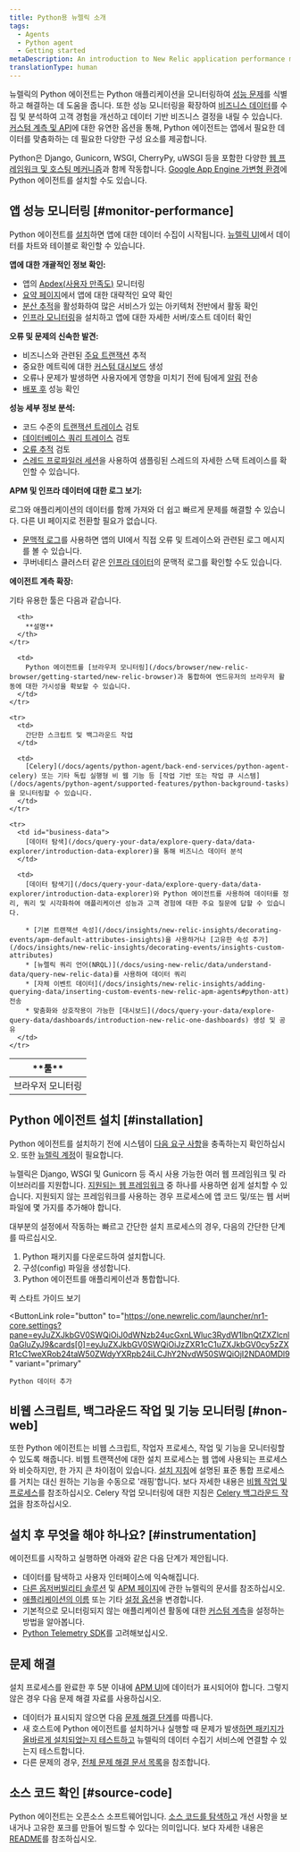 ```yaml
---
title: Python용 뉴렐릭 소개
tags:
  - Agents
  - Python agent
  - Getting started
metaDescription: An introduction to New Relic application performance monitoring (APM) for Python applications.
translationType: human
---
```


뉴렐릭의 Python 에이전트는 Python 애플리케이션을 모니터링하여 [성능 문제](#monitor-performance)를 식별하고 해결하는 데 도움을 줍니다. 또한 성능 모니터링을 확장하여 [비즈니스 데이터](#business-data)를 수집 및 분석하여 고객 경험을 개선하고 데이터 기반 비즈니스 결정을 내릴 수 있습니다. [커스텀 계측 및 API](/docs/agents/python-agent/custom-instrumentation/python-custom-instrumentation)에 대한 유연한 옵션을 통해, Python 에이전트는 앱에서 필요한 데이터를 맞춤화하는 데 필요한 다양한 구성 요소를 제공합니다.

Python은 Django, Gunicorn, WSGI, CherryPy, uWSGI 등을 포함한 다양한 [웹 프레임워크 및 호스팅 메커니즘](/docs/agents/python-agent/getting-started/instrumented-python-packages)과 함께 작동합니다. [Google App Engine 가변형 환경](/docs/agents/python-agent/hosting-services/install-new-relic-python-agent-gae-flexible-environment)에 Python 에이전트를 설치할 수도 있습니다.

## 앱 성능 모니터링 [#monitor-performance]

Python 에이전트를 [설치](#installation)하면 앱에 대한 데이터 수집이 시작됩니다. [뉴렐릭 UI](/docs/new-relic-one/use-new-relic-one/get-started/introduction-new-relic-one)에서 데이터를 차트와 테이블로 확인할 수 있습니다.

**앱에 대한 개괄적인 정보 확인:**

* 앱의 [Apdex(사용자 만족도)](/docs/apm/new-relic-apm/apdex/apdex-measuring-user-satisfaction) 모니터링
* [요약 페이지](/docs/apm/applications-menu/monitoring/apm-overview-page)에서 앱에 대한 대략적인 요약 확인
* [분산 추적](/docs/apm/distributed-tracing/getting-started/introduction-distributed-tracing)을 활성화하여 많은 서비스가 있는 아키텍처 전반에서 활동 확인
* [인프라 모니터링](/docs/infrastructure/new-relic-infrastructure/getting-started/introduction-new-relic-infrastructure)을 설치하고 앱에 대한 자세한 서버/호스트 데이터 확인

**오류 및 문제의 신속한 발견:**

* 비즈니스와 관련된 [주요 트랜잭션](/docs/apm/transactions/key-transactions/key-transactions-tracking-important-transactions-or-events) 추적
* 중요한 메트릭에 대한 [커스텀 대시보드](/docs/dashboards/new-relic-dashboards/custom-dashboards/custom-dashboards) 생성
* 오류나 문제가 발생하면 사용자에게 영향을 미치기 전에 팀에게 [알림](/docs/alerts/alert-policies/understanding-alert-policies/alerting-new-relic) 전송
* [배포 후](/docs/apm/applications-menu/events/deployments-page) 성능 확인

**성능 세부 정보 분석:**

* 코드 수준의 [트랜잭션 트레이스](/docs/apm/transactions/transaction-traces/transaction-traces) 검토
* [데이터베이스 쿼리 트레이스](/apm/transactions/transaction-traces/troubleshoot-sql-statements) 검토
* [오류 추적](/docs/apm/applications-menu/events/view-apm-error-analytics) 검토
* [스레드 프로파일러 세션](/docs/apm/applications-menu/events/thread-profiler-tool)을 사용하여 샘플링된 스레드의 자세한 스택 트레이스를 확인할 수 있습니다.

**APM 및 인프라 데이터에 대한 로그 보기:**

로그와 애플리케이션의 데이터를 함께 가져와 더 쉽고 빠르게 문제를 해결할 수 있습니다. 다른 UI 페이지로 전환할 필요가 없습니다.

* [문맥적 로그](/docs/logs/logs-context/configure-logs-context-python/)를 사용하면 앱의 UI에서 직접 오류 및 트레이스와 관련된 로그 메시지를 볼 수 있습니다.
* 쿠버네티스 클러스터 같은 [인프라 데이터](/docs/logs/forward-logs/forward-your-logs-using-infrastructure-agent/)의 문맥적 로그를 확인할 수도 있습니다.

**에이전트 계측 확장:**

기타 유용한 툴은 다음과 같습니다.

<table>
  <thead>
    <tr>
      <th style={{ width: "200px" }}>
        **툴**
      </th>

      <th>
        **설명**
      </th>
    </tr>
  </thead>

  <tbody>
    <tr>
      <td>
        브라우저 모니터링
      </td>

      <td>
        Python 에이전트를 [브라우저 모니터링](/docs/browser/new-relic-browser/getting-started/new-relic-browser)과 통합하여 엔드유저의 브라우저 활동에 대한 가시성을 확보할 수 있습니다.
      </td>
    </tr>

    <tr>
      <td>
        간단한 스크립트 및 백그라운드 작업
      </td>

      <td>
        [Celery](/docs/agents/python-agent/back-end-services/python-agent-celery) 또는 기타 독립 실행형 비 웹 기능 등 [작업 기반 또는 작업 큐 시스템](/docs/agents/python-agent/supported-features/python-background-tasks)을 모니터링할 수 있습니다.
      </td>
    </tr>

    <tr>
      <td id="business-data">
        [데이터 탐색](/docs/query-your-data/explore-query-data/data-explorer/introduction-data-explorer)을 통해 비즈니스 데이터 분석
      </td>

      <td>
        [데이터 탐색기](/docs/query-your-data/explore-query-data/data-explorer/introduction-data-explorer)와 Python 에이전트를 사용하여 데이터를 정리, 쿼리 및 시각화하여 애플리케이션 성능과 고객 경험에 대한 주요 질문에 답할 수 있습니다.

        * [기본 트랜잭션 속성](/docs/insights/new-relic-insights/decorating-events/apm-default-attributes-insights)을 사용하거나 [고유한 속성 추가](/docs/insights/new-relic-insights/decorating-events/insights-custom-attributes)
        * [뉴렐릭 쿼리 언어(NRQL)](/docs/using-new-relic/data/understand-data/query-new-relic-data)를 사용하여 데이터 쿼리
        * [자체 이벤트 데이터](/docs/insights/new-relic-insights/adding-querying-data/inserting-custom-events-new-relic-apm-agents#python-att) 전송
        * 맞춤화와 상호작용이 가능한 [대시보드](/docs/query-your-data/explore-query-data/dashboards/introduction-new-relic-one-dashboards) 생성 및 공유
      </td>
    </tr>
  </tbody>
</table>

## Python 에이전트 설치 [#installation]

Python 에이전트를 설치하기 전에 시스템이 [다음 요구 사항](/docs/agents/python-agent/getting-started/compatibility-requirements-python-agent)을 충족하는지 확인하십시오. 또한 [뉴렐릭 계정](https://newrelic.com/signup)이 필요합니다.

뉴렐릭은 Django, WSGI 및 Gunicorn 등 즉시 사용 가능한 여러 웹 프레임워크 및 라이브러리를 지원합니다. [지원되는 웹 프레임워크](/docs/agents/python-agent/getting-started/instrumented-python-packages) 중 하나를 사용하면 쉽게 설치할 수 있습니다. 지원되지 않는 프레임워크를 사용하는 경우 프로세스에 앱 코드 및/또는 웹 서버 파일에 몇 가지를 추가해야 합니다.

대부분의 설정에서 작동하는 빠르고 간단한 설치 프로세스의 경우, 다음의 간단한 단계를 따르십시오.

1. Python 패키지를 다운로드하여 설치합니다.
2. 구성(config) 파일을 생성합니다.
3. Python 에이전트를 애플리케이션과 통합합니다.

<ButtonGroup>
  <ButtonLink
    role="button"
    to="/docs/agents/python-agent/getting-started/python-agent-quick-start"
    variant="link"
  >
    퀵 스타트 가이드 보기
  </ButtonLink>

  <ButtonLink
    role="button"
    to="https://one.newrelic.com/launcher/nr1-core.settings?pane=eyJuZXJkbGV0SWQiOiJ0dWNzb24ucGxnLWluc3RydW1lbnQtZXZlcnl0aGluZyJ9&cards[0]=eyJuZXJkbGV0SWQiOiJzZXR1cC1uZXJkbGV0cy5zZXR1cC1weXRob24taW50ZWdyYXRpb24iLCJhY2NvdW50SWQiOjI2NDA0MDl9"
    variant="primary"
  >
    Python 데이터 추가
  </ButtonLink>
</ButtonGroup>

## 비웹 스크립트, 백그라운드 작업 및 기능 모니터링 [#non-web]

또한 Python 에이전트는 비웹 스크립트, 작업자 프로세스, 작업 및 기능을 모니터링할 수 있도록 해줍니다. 비웹 트랜잭션에 대한 설치 프로세스는 웹 앱에 사용되는 프로세스와 비슷하지만, 한 가지 큰 차이점이 있습니다. [설치 지침](/docs/agents/python-agent/getting-started/python-agent-quick-start)에 설명된 표준 통합 프로세스를 거치는 대신 원하는 기능을 수동으로 '래핑'합니다. 보다 자세한 내용은 [비웹 작업 및 프로세스](/docs/agents/python-agent/supported-features/python-background-tasks)를 참조하십시오. Celery 작업 모니터링에 대한 지침은 [Celery 백그라운드 작업](/docs/agents/python-agent/back-end-services/python-agent-celery)을 참조하십시오.

## 설치 후 무엇을 해야 하나요? [#instrumentation]

에이전트를 시작하고 실행하면 아래와 같은 다음 단계가 제안됩니다.

* 데이터를 탐색하고 사용자 인터페이스에 익숙해집니다.
* [다른 옵저버빌리티 솔루션](/docs/full-stack-observability/monitor-everything/get-started-new-relic-monitoring-tools/get-started-full-stack-observability) 및 [APM 페이지](/docs/apm)에 관한 뉴렐릭의 문서를 참조하십시오.
* [애플리케이션의 이름](/docs/agents/manage-apm-agents/app-naming/rename-your-application) 또는 기타 [설정 옵션](/docs/agents/python-agent/installation-configuration/python-agent-configuration)을 변경합니다.
* 기본적으로 모니터링되지 않는 애플리케이션 활동에 대한 [커스텀 계측](/docs/agents/python-agent/custom-instrumentation/python-custom-instrumentation)을 설정하는 방법을 알아봅니다.
* [Python Telemetry SDK](/docs/data-ingest-apis/get-data-new-relic/new-relic-sdks/telemetry-sdks-send-custom-telemetry-data-new-relic)를 고려해보십시오.

## 문제 해결

설치 프로세스를 완료한 후 5분 이내에 [APM UI](/docs/apm/applications-menu/monitoring/apm-overview-page)에 데이터가 표시되어야 합니다. 그렇지 않은 경우 다음 문제 해결 자료를 사용하십시오.

* 데이터가 표시되지 않으면 다음 [문제 해결 단계](/docs/agents/python-agent/troubleshooting/no-data-appears-python)를 따릅니다.
* 새 호스트에 Python 에이전트를 설치하거나 실행할 때 문제가 발생[하면 패키지가 올바르게 설치되었는지 테스트하고](/docs/agents/python-agent/installation-configuration/testing-python-agent) 뉴렐릭의 데이터 수집기 서비스에 연결할 수 있는지 테스트합니다.
* 다른 문제의 경우, [전체 문제 해결 문서 목록](/docs/agents/python-agent/troubleshooting/)을 참조합니다.

## 소스 코드 확인 [#source-code]

Python 에이전트는 오픈소스 소프트웨어입니다. [소스 코드를 탐색하고](https://github.com/newrelic/newrelic-python-agent "링크가 새 창에서 열립니다.") 개선 사항을 보내거나 고유한 포크를 만들어 빌드할 수 있다는 의미입니다. 보다 자세한 내용은 [README](https://github.com/newrelic/newrelic-python-agent/blob/main/README.rst "링크가 새 창에서 열립니다.")를 참조하십시오.